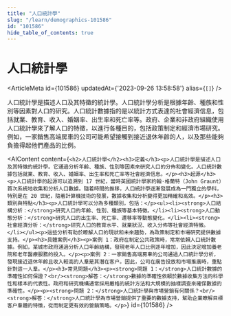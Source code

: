 ```yaml
---
title: "人口統計學"
slug: "/learn/demographics-101586"
id: "101586"
hide_table_of_contents: true
---
```



# 人口統計學

<ArticleMeta id={101586} updatedAt={'2023-09-26 13:58:58'} alias={`[]`} />
<div className='border-solid border-b border-t-0 my-4 border-[var(--ifm-color-gray-300)]' />

人口統計學是描述人口及其特徵的統計學。人口統計學分析是根據年齡、種族和性別等因素對人口的研究。人口統計數據指的是以統計方式表達的社會經濟信息，包括就業、教育、收入、婚姻率、出生率和死亡率等。政府、企業和非政府組織使用人口統計學來了解人口的特徵，以進行各種目的，包括政策制定和經濟市場研究。例如，一家銷售高端房車的公司可能希望接觸到接近退休年齡的人，以及那些能夠負擔得起他們產品的比例。

<AIContent content={`<h2>人口統計學</h2><h3>定義</h3><p>人口統計學是描述人口及其特徵的統計學。它通過分析年齡、種族、性別等因素來研究人口的分佈和變化。人口統計數據包括就業、教育、收入、婚姻率、出生率和死亡率等社會經濟信息。</p><h3>起源</h3><p>人口統計學的起源可以追溯到 17 世紀，當時英國統計學家約翰·格蘭特（John Graunt）首次系統地收集和分析人口數據。隨着時間的推移，人口統計學逐漸發展成為一門獨立的學科，特別是在 20 世紀，隨着計算機技術的發展，數據收集和分析變得更加精確和高效。</p><h3>類別與特點</h3><p>人口統計學可以分為多種類別，包括：</p><ul><li><strong>人口結構分析：</strong>研究人口的年齡、性別、種族等基本特徵。</li><li><strong>人口動態分析：</strong>研究人口的出生率、死亡率、遷移率等動態變化。</li><li><strong>社會經濟分析：</strong>研究人口的教育水平、就業狀況、收入分佈等社會經濟特徵。</li></ul><p>這些分析有助於瞭解人口的現狀和未來趨勢，為政策制定和市場研究提供數據支持。</p><h3>具體案例</h3><p>案例 1：政府在制定公共政策時，常常依賴人口統計數據。例如，某城市政府通過分析人口年齡結構，發現老年人口比例逐年增加，因此決定增加養老院和老年醫療服務的投入。</p><p>案例 2：一家銷售高端房車的公司通過人口統計學分析，發現接近退休年齡且收入較高的人羣是其潛在客户。因此，公司在廣告投放和市場推廣時，重點針對這一人羣。</p><h3>常見問題</h3><p><strong>問題 1：</strong>人口統計數據的準確性如何保證？<br/><strong>解答：</strong>數據的準確性依賴於數據收集方法的科學性和樣本的代表性。政府和研究機構通常採用嚴格的統計方法和大規模的抽樣調查來確保數據的準確性。</p><p><strong>問題 2：</strong>人口統計學與市場營銷有何關係？<br/><strong>解答：</strong>人口統計學為市場營銷提供了重要的數據支持，幫助企業瞭解目標客户羣體的特徵，從而制定更有效的營銷策略。</p>`} id={101586} />
